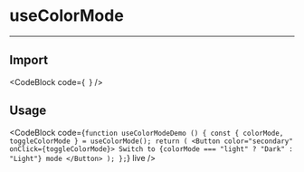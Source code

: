 
# useColorMode

---

## Import

<CodeBlock
    code={`
    `}
/>

## Usage

<CodeBlock
    code={`
function useColorModeDemo () {
    const { colorMode, toggleColorMode } = useColorMode();
    return (
        <Button color="secondary" onClick={toggleColorMode}>
            Switch to {colorMode === "light" ? "Dark" : "Light"} mode
        </Button>
    );
};
    `}
    live
/>
